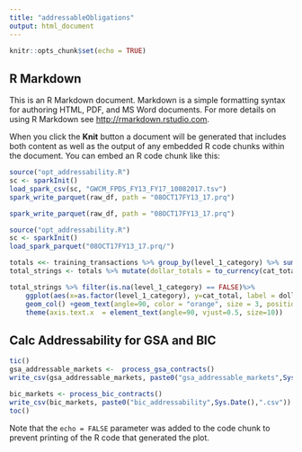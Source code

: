 ```yaml
---
title: "addressableObligations"
output: html_document
---
```


```r
knitr::opts_chunk$set(echo = TRUE)
```

## R Markdown

This is an R Markdown document. Markdown is a simple formatting syntax for authoring HTML, PDF, and MS Word documents. For more details on using R Markdown see <http://rmarkdown.rstudio.com>.

When you click the **Knit** button a document will be generated that includes both content as well as the output of any embedded R code chunks within the document. You can embed an R code chunk like this:

```r
source("opt_addressability.R")
sc <- sparkInit()
load_spark_csv(sc, "GWCM_FPDS_FY13_FY17_10082017.tsv")
spark_write_parquet(raw_df, path = "08OCT17FY13_17.prq")
```

```r
spark_write_parquet(raw_df, path = "08OCT17FY13_17.prq")
```

```r
source("opt_addressability.R")
sc <- sparkInit()
load_spark_parquet("08OCT17FY13_17.prq/")

```

```r
totals <<- training_transactions %>% group_by(level_1_category) %>% summarise(cat_total = sum(dollars_obligated)) %>% collect()
total_strings <- totals %>% mutate(dollar_totals = to_currency(cat_total, currency_symbol = "$", symbol_first = TRUE, group_size = 3, group_delim = ",", decimal_size = 2,decimal_delim = ".")) %>% collect()                                                                                                     

total_strings %>% filter(is.na(level_1_category) == FALSE)%>%
    ggplot(aes(x=as.factor(level_1_category), y=cat_total, label = dollar_totals) ) + 
    geom_col() +geom_text(angle=90, color = "orange", size = 3, position = position_stack(vjust = 0.5))+
    theme(axis.text.x  = element_text(angle=90, vjust=0.5, size=10))
```
## Calc Addressability for GSA and BIC

```r
tic()
gsa_addressable_markets <-  process_gsa_contracts()
write_csv(gsa_addressable_markets, paste0("gsa_addressable_markets",Sys.Date(),".csv"))

bic_markets <- process_bic_contracts()
write_csv(bic_markets, paste0("bic_addressability",Sys.Date(),".csv"))
toc()


```

Note that the `echo = FALSE` parameter was added to the code chunk to prevent printing of the R code that generated the plot.

```r
  
```

